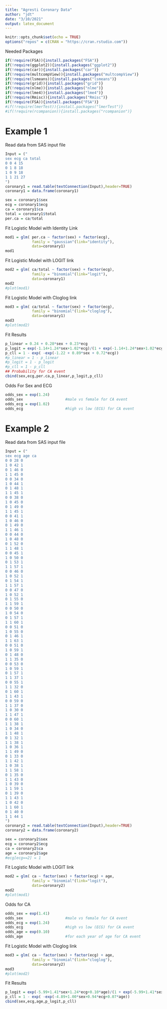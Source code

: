 ```yaml
---
title: "Agresti Coronary Data"
author: "jdt"
date: "3/10/2021"
output: latex_document
---
```


```r
knitr::opts_chunk$set(echo = TRUE)
options("repos" = c(CRAN = "https://cran.rstudio.com"))

```

Needed Packages
```r

if(!require(FSA)){install.packages("FSA")}
if(!require(ggplot2)){install.packages("ggplot2")}
if(!require(car)){install.packages("car")}
if(!require(multcompView)){install.packages("multcompView")}
if(!require(lsmeans)){install.packages("lsmeans")}
if(!require(grid)){install.packages("grid")}
if(!require(nlme)){install.packages("nlme")}
if(!require(lme4)){install.packages("lme4")}
if(!require(Rmisc)){install.packages("Rmisc")}
if(!require(FSA)){install.packages("FSA")}
#if(!require(lmerTest)){install.packages("lmerTest")}
#if(!require(rcompanion)){install.packages("rcompanion")}
```
# Example 1

Read data from SAS input file
```r
Input = ("
sex ecg ca total 
0 0 4 15 
0 1 8 18
1 0 9 18
1 1 21 27
")
coronary1 = read.table(textConnection(Input),header=TRUE)
coronary1 = data.frame(coronary1)

sex = coronary1$sex
ecg = coronary1$ecg
ca = coronary1$ca
total = coronary1$total
per.ca = ca/total
```

Fit Logistic Model with Identity Link
```r
mod1 = glm( per.ca ~ factor(sex) + factor(ecg),
            family = "gaussian"(link="identity"),
            data=coronary1)
mod1
```


Fit Logistic Model with LOGIT link
```r
mod2 = glm( ca/total ~ factor(sex) + factor(ecg),
            family = "binomial"(link="logit"),
            data=coronary1)
mod2
#plot(mod1)
```

Fit Logistic Model with Cloglog link
```r
mod3 = glm( ca/total ~ factor(sex) + factor(ecg),
            family = "binomial"(link="cloglog"),
            data=coronary1)
mod3
#plot(mod2)
```

Fit Results
```r
p_linear = 0.24 + 0.28*sex + 0.23*ecg
p_logit = exp(-1.14+1.24*sex+1.02*ecg)/(1 + exp(-1.14+1.24*sex+1.02*ecg))
p_cll = 1 - exp( -exp(-1.22 + 0.89*sex + 0.72*ecg))
#p_linear = 1 - p_linear
#p_logit = 1 - p_logit
#p_cll = 1 - p_cll
## Probability for CA event
cbind(sex,ecg,per.ca,p_linear,p_logit,p_cll)
```
Odds For Sex and ECG
```r
odds_sex = exp(1.24)
odds_sex                   #male vs female for CA event
odds_ecg = exp(1.02)
odds_ecg                   #high vs low (ECG) for CA event
```
# Example 2

Read data from SAS input file
```r
Input = ("
sex ecg age ca
0 0 28 0   
1 0 42 1    
0 1 46 0  
1 1 45 0
0 0 34 0   
1 0 44 1    
0 1 48 1  
1 1 45 1
0 0 38 0   
1 0 45 0    
0 1 49 0  
1 1 45 1
0 0 41 1   
1 0 46 0    
0 1 49 0  
1 1 46 1
0 0 44 0   
1 0 48 0    
0 1 52 0  
1 1 48 1
0 0 45 1   
1 0 50 0    
0 1 53 1  
1 1 57 1
0 0 46 0   
1 0 52 1    
0 1 54 1  
1 1 57 1
0 0 47 0   
1 0 52 1    
0 1 55 0  
1 1 59 1
0 0 50 0   
1 0 54 0  
0 1 57 1  
1 1 60 1
0 0 51 0   
1 0 55 0    
0 1 46 1  
1 1 63 1
0 0 51 0   
1 0 59 1    
0 1 48 0  
1 1 35 0
0 0 53 0   
1 0 59 1    
0 1 57 1  
1 1 37 1
0 0 55 1   
1 1 32 0    
0 1 60 1  
1 1 43 1
0 0 59 0   
1 1 37 0    
1 0 30 0  
1 1 47 1
0 0 60 1   
1 1 38 1    
1 0 34 0  
1 1 48 1
0 1 32 1   
1 1 38 1    
1 0 36 1  
1 1 49 0
0 1 33 0   
1 1 42 1    
1 0 38 1  
1 1 58 1
0 1 35 0   
1 1 43 0    
1 0 39 0  
1 1 59 1
0 1 39 0   
1 1 43 1    
1 0 42 0  
1 1 60 1
0 1 40 0   
1 1 44 1
")
coronary2 = read.table(textConnection(Input),header=TRUE)
coronary2 = data.frame(coronary2)

sex = coronary2$sex
ecg = coronary2$ecg
ca = coronary2$ca
age = coronary2$age
#ecg[ecg==2] = 1
```


Fit Logistic Model with LOGIT link
```r
mod2 = glm( ca ~ factor(sex) + factor(ecg) + age,
            family = "binomial"(link="logit"),
            data=coronary2)
mod2
#plot(mod1)
```

Odds for CA
```r
odds_sex = exp(1.41)
odds_sex                   #male vs female for CA event
odds_ecg = exp(1.24)
odds_ecg                   #high vs low (ECG) for CA event
odds_age = exp(0.10)
odds_age                   #for each year of age for CA event
```

Fit Logistic Model with Cloglog link
```r
mod3 = glm( ca ~ factor(sex) + factor(ecg) + age,
            family = "binomial"(link="cloglog"),
            data=coronary2)
mod3
#plot(mod2)
```

Fit Results
```r
p_logit = exp(-5.99+1.41*sex+1.24*ecg+0.10*age)/(1 + exp(-5.99+1.41*sex+1.24*ecg+0.10*age))
p_cll = 1 - exp( -exp(-4.89+1.00*sex+0.94*ecg+0.07*age))
cbind(sex,ecg,age,p_logit,p_cll)
```






